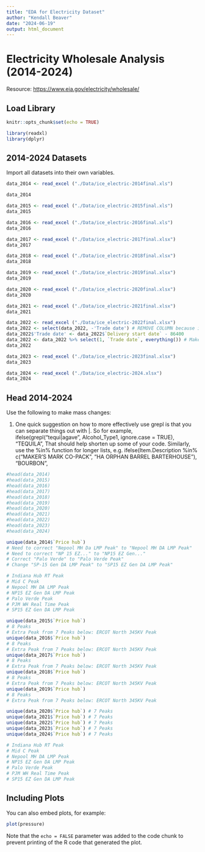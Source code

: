 ```yaml
---
title: "EDA for Electricity Dataset"
author: "Kendall Beaver"
date: "2024-06-19"
output: html_document
---
```


# Electricity Wholesale Analysis (2014-2024)

Resource: <https://www.eia.gov/electricity/wholesale/>

## Load Library

```r
knitr::opts_chunk$set(echo = TRUE)

library(readxl)
library(dplyr)
```

## 2014-2024 Datasets

Import all datasets into their own variables.

```r

data_2014 <- read_excel ("./Data/ice_electric-2014final.xls")

data_2014

data_2015 <- read_excel ("./Data/ice_electric-2015final.xls")
data_2015

data_2016 <- read_excel ("./Data/ice_electric-2016final.xls")
data_2016

data_2017 <- read_excel ("./Data/ice_electric-2017final.xlsx")
data_2017

data_2018 <- read_excel ("./Data/ice_electric-2018final.xlsx")
data_2018

data_2019 <- read_excel ("./Data/ice_electric-2019final.xlsx")
data_2019

data_2020 <- read_excel ("./Data/ice_electric-2020final.xlsx")
data_2020

data_2021 <- read_excel ("./Data/ice_electric-2021final.xlsx")
data_2021

data_2022 <- read_excel ("./Data/ice_electric-2022final.xlsx")
data_2022 <- select(data_2022, -'Trade date') # REMOVE COLUMN because it's bad
data_2022$'Trade date' <- data_2022$`Delivery start date` - 86400
data_2022 <- data_2022 %>% select(1, `Trade date`, everything()) # Make 'Trade date' the 2nd column like all the other datasets
data_2022

data_2023 <- read_excel ("./Data/ice_electric-2023final.xlsx")
data_2023

data_2024 <- read_excel ("./Data/ice_electric-2024.xlsx")
data_2024
```

## Head 2014-2024

Use the following to make mass changes:

1.  One quick suggestion on how to more effectively use grepl is that you can separate things out with \|. So for example, ifelse(grepl("tequi\|agave", Alcohol_Type1, ignore.case = TRUE), "TEQUILA", That should help shorten up some of your code. Similarly, use the %in% function for longer lists, e.g. ifelse(Item.Description %in% c("MAKER'S MARK CO-PACK", "HA ORPHAN BARREL BARTERHOUSE"), "BOURBON",

```r

#head(data_2014)
#head(data_2015)
#head(data_2016)
#head(data_2017)
#head(data_2018)
#head(data_2019)
#head(data_2020)
#head(data_2021)
#head(data_2022)
#head(data_2023)
#head(data_2024)

unique(data_2014$`Price hub`) 
# Need to correct "Nepool MH Da LMP Peak" to "Nepool MH DA LMP Peak"
# Need to correct "NP 15 EZ..." to "NP15 EZ Gen..."
# Correct "Palo Verde" to "Palo Verde Peak"
# Change "SP-15 Gen DA LMP Peak" to "SP15 EZ Gen DA LMP Peak"

# Indiana Hub RT Peak
# Mid C Peak
# Nepool MH DA LMP Peak
# NP15 EZ Gen DA LMP Peak
# Palo Verde Peak
# PJM WH Real Time Peak
# SP15 EZ Gen DA LMP Peak

unique(data_2015$`Price hub`) 
# 8 Peaks
# Extra Peak from 7 Peaks below: ERCOT North 345KV Peak
unique(data_2016$`Price hub`)
# 8 Peaks
# Extra Peak from 7 Peaks below: ERCOT North 345KV Peak
unique(data_2017$`Price hub`)
# 8 Peaks
# Extra Peak from 7 Peaks below: ERCOT North 345KV Peak
unique(data_2018$`Price hub`)
# 8 Peaks
# Extra Peak from 7 Peaks below: ERCOT North 345KV Peak
unique(data_2019$`Price hub`)
# 8 Peaks
# Extra Peak from 7 Peaks below: ERCOT North 345KV Peak

unique(data_2020$`Price hub`) # 7 Peaks
unique(data_2021$`Price hub`) # 7 Peaks
unique(data_2022$`Price hub`) # 7 Peaks
unique(data_2023$`Price hub`) # 7 Peaks
unique(data_2024$`Price hub`) # 7 Peaks

# Indiana Hub RT Peak
# Mid C Peak
# Nepool MH DA LMP Peak
# NP15 EZ Gen DA LMP Peak
# Palo Verde Peak
# PJM WH Real Time Peak
# SP15 EZ Gen DA LMP Peak
```

## Including Plots

You can also embed plots, for example:

```r
plot(pressure)
```

Note that the `echo = FALSE` parameter was added to the code chunk to prevent printing of the R code that generated the plot.
